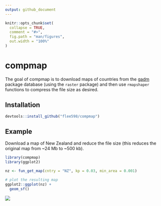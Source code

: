 ```yaml
---
output: github_document
---
```


<!-- README.md is generated from README.Rmd. Please edit that file -->

```r
knitr::opts_chunk$set(
  collapse = TRUE,
  comment = "#>",
  fig.path = "man/figures",
  out.width = "100%"
)
```

# compmap

<!-- badges: start -->
<!-- badges: end -->

The goal of compmap is to download maps of countries from the [gadm](https://gadm.org) package database (using the `raster` package) and then use `rmapshaper` functions to compress the file size as desired. 

## Installation

``` r
devtools::install_github("flee598/compmap")
```

## Example
Download a map of New Zealand and reduce the file size (this reduces the original map from ~24 Mb to ~500 kb).
```r
library(compmap)
library(ggplot2)

nz <- fun_get_map(cntry = "NZ", kp = 0.03, min_area = 0.001)

# plot the resulting map
ggplot2::ggplot(nz) +
  geom_sf()
```

![](man/figures/nz_map.png)



